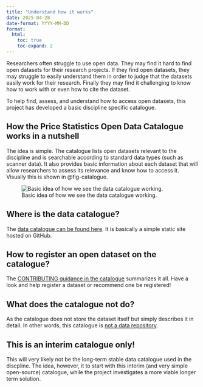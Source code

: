 ```yaml
---
title: "Understand how it works"
date: 2025-04-28
date-format: YYYY-MM-DD
format:
  html:
    toc: true
    toc-expand: 2
---
```


Researchers often struggle to use open data. They may find it hard to find open datasets for their research projects. If they find open datasets, they may struggle to easily understand them in order to judge that the datasets easily work for their research. Finally they may find it challenging to know how to work with or even how to cite the dataset.

To help find, assess, and understand how to access open datasets, this project has developed a basic discipline specific catalogue.

## How the Price Statistics Open Data Catalogue works in a nutshell

The idea is simple. The catalogue lists open datasets relevant to the discipline and is searchable according to standard data types (such as scanner data). It also provides basic information about each dataset that will allow researchers to assess its relevance and know how to access it. Visually this is shown in @fig-catalogue.

![Basic idea of how we see the data catalogue working.](/docs/images/data-catalogue-idea.svg){#fig-catalogue}

## Where is the data catalogue?

The [data catalogue can be found here](https://un-task-team-for-scanner-data.github.io/price-stats-data-catalogue/). It is basically a simple static site hosted on GitHub.

## How to register an open dataset on the catalogue?

The [CONTRIBUTING guidance in the catalogue](https://github.com/UN-Task-Team-for-Scanner-Data/price-stats-data-catalogue/blob/main/CONTRIBUTING.md) summarizes it all. Have a look and help register a dataset or recommend one be registered!

## What does the catalogue not do?

As the catalogue does not store the dataset itself but simply describes it in detail. In other words, this catalogue is [not a data repository](https://book.the-turing-way.org/reproducible-research/rdm/rdm-repository#rr-rdm-repository-select).

::: callout-note
## This is an interim catalogue only!

This will very likely not be the long-term stable data catalogue used in the discpline. The idea, however, it to start with this interim (and very simple open-source) catalogue, while the project investigates a more viable longer term solution.
:::
